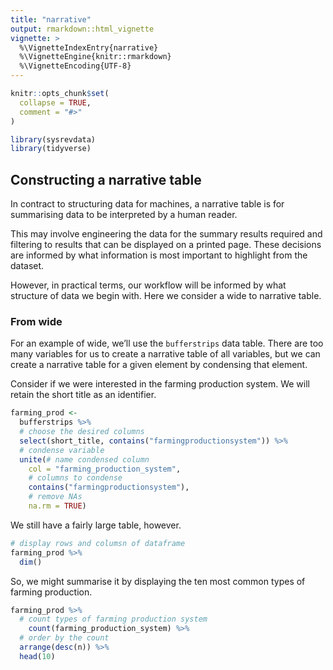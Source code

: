 ```yaml
---
title: "narrative"
output: rmarkdown::html_vignette
vignette: >
  %\VignetteIndexEntry{narrative}
  %\VignetteEngine{knitr::rmarkdown}
  %\VignetteEncoding{UTF-8}
---
```


```r
knitr::opts_chunk$set(
  collapse = TRUE,
  comment = "#>"
)
```

```r
library(sysrevdata)
library(tidyverse)
```

## Constructing a narrative table

In contract to structuring data for machines, a narrative table is for summarising data to be interpreted by a human reader. 

This may involve engineering the data for the summary results required and filtering to results that can be displayed on a printed page. These decisions are informed by what information is most important to highlight from the dataset. 

However, in practical terms, our workflow will be informed by what structure of data we begin with. Here we consider a wide to narrative table.

### From wide

For an example of wide, we'll use the `bufferstrips` data table. There are too many variables for us to create a narrative table of all variables, but we can create a narrative table for a given element by condensing that element. 

Consider if we were interested in the farming production system. We will retain the short title as an identifier.

```r

farming_prod <-
  bufferstrips %>%
  # choose the desired columns
  select(short_title, contains("farmingproductionsystem")) %>%
  # condense variable
  unite(# name condensed column
    col = "farming_production_system",
    # columns to condense
    contains("farmingproductionsystem"),
    # remove NAs
    na.rm = TRUE)


```

We still have a fairly large table, however.

```r
# display rows and columsn of dataframe
farming_prod %>% 
  dim()

```

So, we might summarise it by displaying the ten most common types of farming production.

```r
farming_prod %>% 
  # count types of farming production system
    count(farming_production_system) %>%
  # order by the count
  arrange(desc(n)) %>% 
  head(10)

```


